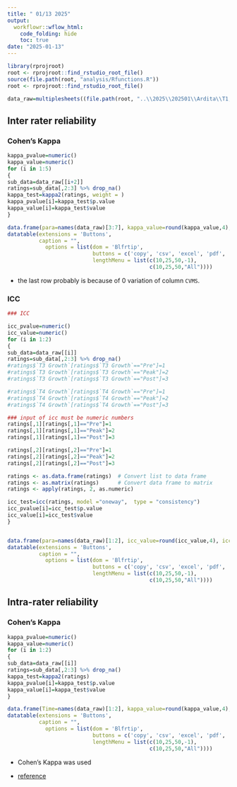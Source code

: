 ```yaml
---
title: " 01/13 2025"
output:
  workflowr::wflow_html:
    code_folding: hide
    toc: true
date: "2025-01-13"
---
```


```r
library(rprojroot)
root <- rprojroot::find_rstudio_root_file()
source(file.path(root, "analysis/Rfunctions.R"))
root <- rprojroot::find_rstudio_root_file()
```



```r
data_raw=multiplesheets((file.path(root, "..\\2025\\202501\\Ardita\\T1, T2, T3, T4, HWCVMS Comparisons copy.xlsx")))
```





## Inter rater reliability 


###  Cohen’s Kappa


```r

kappa_pvalue=numeric()
kappa_value=numeric()
for (i in 1:5)
{
sub_data=data_raw[[i+2]]
ratings=sub_data[,2:3] %>% drop_na()
kappa_test=kappa2(ratings, weight = )
kappa_pvalue[i]=kappa_test$p.value
kappa_value[i]=kappa_test$value
}

data.frame(para=names(data_raw)[3:7], kappa_value=round(kappa_value,4), kappa_pvalue=pvalue_adjust(kappa_pvalue)) %>%
datatable(extensions = 'Buttons',
          caption = "", 
            options = list(dom = 'Blfrtip',
                           buttons = c('copy', 'csv', 'excel', 'pdf', 'print'),
                           lengthMenu = list(c(10,25,50,-1),
                                             c(10,25,50,"All"))))

```

* the last row probably is because of 0 variation of column `CVMS`.  


### ICC 


```r

### ICC

icc_pvalue=numeric()
icc_value=numeric()
for (i in 1:2)
{
sub_data=data_raw[[i]]
ratings=sub_data[,2:3] %>% drop_na()
#ratings$`T3 Growth`[ratings$`T3 Growth`=="Pre"]=1
#ratings$`T3 Growth`[ratings$`T3 Growth`=="Peak"]=2
#ratings$`T3 Growth`[ratings$`T3 Growth`=="Post"]=3

#ratings$`T4 Growth`[ratings$`T4 Growth`=="Pre"]=1
#ratings$`T4 Growth`[ratings$`T4 Growth`=="Peak"]=2
#ratings$`T4 Growth`[ratings$`T4 Growth`=="Post"]=3

### input of icc must be numeric numbers 
ratings[,1][ratings[,1]=="Pre"]=1
ratings[,1][ratings[,1]=="Peak"]=2
ratings[,1][ratings[,1]=="Post"]=3

ratings[,2][ratings[,2]=="Pre"]=1
ratings[,2][ratings[,2]=="Peak"]=2
ratings[,2][ratings[,2]=="Post"]=3

ratings <- as.data.frame(ratings)  # Convert list to data frame
ratings <- as.matrix(ratings)      # Convert data frame to matrix
ratings <- apply(ratings, 2, as.numeric)

icc_test=icc(ratings, model ="oneway",  type = "consistency")
icc_pvalue[i]=icc_test$p.value
icc_value[i]=icc_test$value
}


data.frame(para=names(data_raw)[1:2], icc_value=round(icc_value,4), icc_pvalue=pvalue_adjust(icc_pvalue)) %>%
datatable(extensions = 'Buttons',
          caption = "", 
            options = list(dom = 'Blfrtip',
                           buttons = c('copy', 'csv', 'excel', 'pdf', 'print'),
                           lengthMenu = list(c(10,25,50,-1),
                                             c(10,25,50,"All"))))

```




## Intra-rater reliability 


### Cohen’s Kappa


```r

kappa_pvalue=numeric()
kappa_value=numeric()
for (i in 1:2)
{
sub_data=data_raw[[i]]
ratings=sub_data[,2:3] %>% drop_na()
kappa_test=kappa2(ratings)
kappa_pvalue[i]=kappa_test$p.value
kappa_value[i]=kappa_test$value
}

data.frame(Time=names(data_raw)[1:2], kappa_value=round(kappa_value,4), kappa_pvalue=pvalue_adjust(kappa_pvalue)) %>%
datatable(extensions = 'Buttons',
          caption = "", 
            options = list(dom = 'Blfrtip',
                           buttons = c('copy', 'csv', 'excel', 'pdf', 'print'),
                           lengthMenu = list(c(10,25,50,-1),
                                             c(10,25,50,"All"))))

```



*  Cohen’s Kappa was used 

* [reference](https://www.andywills.info/rminr/irr.html)